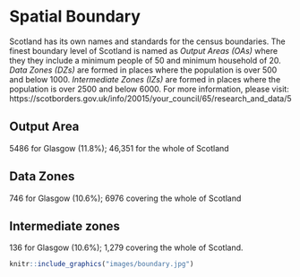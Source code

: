 # Spatial Boundary
Scotland has its own names and standards for the census boundaries. The finest boundary level of Scotland is named as *Output Areas (OAs)* where they they include a minimum people of 50 and minimum household of 20. *Data Zones (DZs)* are formed in places where the population is over 500 and below 1000. *Intermediate Zones (IZs)* are formed in places where the population is over 2500 and below 6000. For more information, please visit: https://scotborders.gov.uk/info/20015/your_council/65/research_and_data/5


## Output Area
5486 for Glasgow (11.8%); 46,351 for the whole of Scotland

## Data Zones
746 for Glasgow (10.6%); 6976 covering the whole of Scotland

## Intermediate zones 
136 for Glasgow (10.6%); 1,279 covering the whole of Scotland.

```r
knitr::include_graphics("images/boundary.jpg")
```

